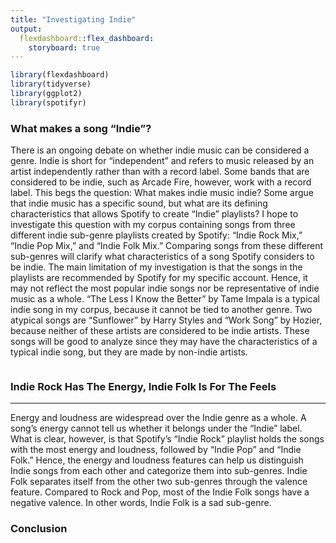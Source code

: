 ```yaml
---
title: "Investigating Indie"
output: 
  flexdashboard::flex_dashboard:
    storyboard: true
---
```


```r
library(flexdashboard)
library(tidyverse)
library(ggplot2)
library(spotifyr)
```

### What makes a song "Indie"? 
  There is an ongoing debate on whether indie music can be considered a genre. Indie is short for “independent” and refers to music released by an artist independently rather than with a record label. Some bands that are considered to be indie, such as Arcade Fire, however, work with a record label. This begs the question: What makes indie music indie? Some argue that indie music has a specific sound, but what are its defining characteristics that allows Spotify to create “Indie” playlists? I hope to investigate this question with my corpus containing songs from three different indie sub-genre playlists created by Spotify: “Indie Rock Mix,” “Indie Pop Mix,” and “Indie Folk Mix.” Comparing songs from these different sub-genres will clarify what characteristics of a song Spotify considers to be indie. The main limitation of my investigation is that the songs in the playlists are recommended by Spotify for my specific account. Hence, it may not reflect the most popular indie songs nor be representative of indie music as a whole. “The Less I Know the Better” by Tame Impala is a typical indie song in my corpus, because it cannot be tied to another genre. Two atypical songs are “Sunflower” by Harry Styles and “Work Song” by Hozier, because neither of these artists are considered to be indie artists. These songs will be good to analyze since they may have the characteristics of a typical indie song, but they are made by non-indie artists.
  
  
```r

```


### Indie Rock Has The Energy, Indie Folk Is For The Feels

<!-- ```{r} -->
<!-- folk <- get_playlist_audio_features("", "37i9dQZF1EIfjV34mXjFem") -->
<!-- pop <- get_playlist_audio_features("", "37i9dQZF1DWWEcRhUVtL8n") -->
<!-- rock <- get_playlist_audio_features("","37i9dQZF1EIcqNFLKnDOcZ") -->

<!-- indie <- -->
<!--   bind_rows( -->
<!--     folk |> mutate(category = "Indie Folk"), -->
<!--     pop |> mutate(category = "Indie Pop"), -->
<!--     rock |> mutate(category= "Indie Rock") -->
<!--   ) -->

<!-- energy_valence <- ggplot(indie, aes(x = energy, y = loudness, color=valence)) +  -->
<!--                    geom_point() + facet_wrap(~category) -->

<!-- energy_valence + labs(x = "Energy", y = "Loudness") -->

<!-- ``` -->

***

Energy and loudness are widespread over the Indie genre as a whole. A song's energy cannot tell us whether it belongs under the "Indie" label. What is clear, however, is that Spotify's "Indie Rock" playlist holds the songs with the most energy and loudness, followed by "Indie Pop" and "Indie Folk." Hence, the energy and loudness features can help us distinguish Indie songs from each other and categorize them into sub-genres. 
Indie Folk separates itself from the other two sub-genres through the valence feature. Compared to Rock and Pop, most of the Indie Folk songs have a negative valence. In other words, Indie Folk is a sad sub-genre.


### Conclusion

```r

```

